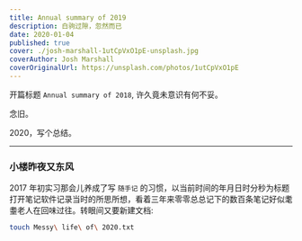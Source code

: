 ```yaml
---
title: Annual summary of 2019
description: 白驹过隙，忽然而已
date: 2020-01-04
published: true
cover: ./josh-marshall-1utCpVxO1pE-unsplash.jpg
coverAuthor: Josh Marshall
coverOriginalUrl: https://unsplash.com/photos/1utCpVxO1pE
---
```


开篇标题 `Annual summary of 2018`, 许久竟未意识有何不妥。

念旧。

2020，写个总结。

---

### 小楼昨夜又东风

2017 年初实习那会儿养成了写 `随手记` 的习惯，以当前时间的年月日时分秒为标题打开笔记软件记录当时的所思所想，看着三年来零零总总记下的数百条笔记好似耄耋老人在回味过往。转眼间又要新建文档:

```bash
touch Messy\ life\ of\ 2020.txt
```
